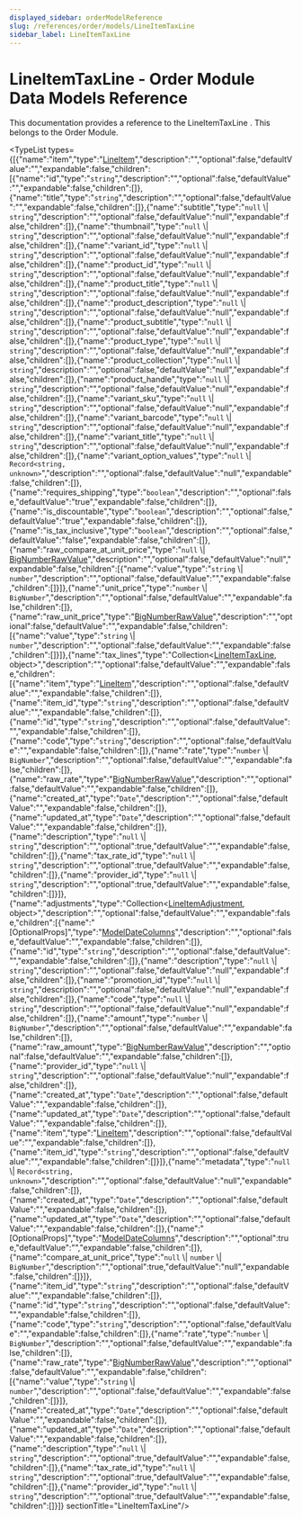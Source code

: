 ```yaml
---
displayed_sidebar: orderModelReference
slug: /references/order/models/LineItemTaxLine
sidebar_label: LineItemTaxLine
---
```



# LineItemTaxLine - Order Module Data Models Reference

This documentation provides a reference to the LineItemTaxLine . This belongs to the Order Module.

<TypeList types={[{"name":"item","type":"[LineItem](../order_models.LineItem/page.mdx)","description":"","optional":false,"defaultValue":"","expandable":false,"children":[{"name":"id","type":"`string`","description":"","optional":false,"defaultValue":"","expandable":false,"children":[]},{"name":"title","type":"`string`","description":"","optional":false,"defaultValue":"","expandable":false,"children":[]},{"name":"subtitle","type":"`null` \\| `string`","description":"","optional":false,"defaultValue":"null","expandable":false,"children":[]},{"name":"thumbnail","type":"`null` \\| `string`","description":"","optional":false,"defaultValue":"null","expandable":false,"children":[]},{"name":"variant_id","type":"`null` \\| `string`","description":"","optional":false,"defaultValue":"null","expandable":false,"children":[]},{"name":"product_id","type":"`null` \\| `string`","description":"","optional":false,"defaultValue":"null","expandable":false,"children":[]},{"name":"product_title","type":"`null` \\| `string`","description":"","optional":false,"defaultValue":"null","expandable":false,"children":[]},{"name":"product_description","type":"`null` \\| `string`","description":"","optional":false,"defaultValue":"null","expandable":false,"children":[]},{"name":"product_subtitle","type":"`null` \\| `string`","description":"","optional":false,"defaultValue":"null","expandable":false,"children":[]},{"name":"product_type","type":"`null` \\| `string`","description":"","optional":false,"defaultValue":"null","expandable":false,"children":[]},{"name":"product_collection","type":"`null` \\| `string`","description":"","optional":false,"defaultValue":"null","expandable":false,"children":[]},{"name":"product_handle","type":"`null` \\| `string`","description":"","optional":false,"defaultValue":"null","expandable":false,"children":[]},{"name":"variant_sku","type":"`null` \\| `string`","description":"","optional":false,"defaultValue":"null","expandable":false,"children":[]},{"name":"variant_barcode","type":"`null` \\| `string`","description":"","optional":false,"defaultValue":"null","expandable":false,"children":[]},{"name":"variant_title","type":"`null` \\| `string`","description":"","optional":false,"defaultValue":"null","expandable":false,"children":[]},{"name":"variant_option_values","type":"`null` \\| `Record<string, unknown>`","description":"","optional":false,"defaultValue":"null","expandable":false,"children":[]},{"name":"requires_shipping","type":"`boolean`","description":"","optional":false,"defaultValue":"true","expandable":false,"children":[]},{"name":"is_discountable","type":"`boolean`","description":"","optional":false,"defaultValue":"true","expandable":false,"children":[]},{"name":"is_tax_inclusive","type":"`boolean`","description":"","optional":false,"defaultValue":"false","expandable":false,"children":[]},{"name":"raw_compare_at_unit_price","type":"`null` \\| [BigNumberRawValue](../../../types/types/types.BigNumberRawValue/page.mdx)","description":"","optional":false,"defaultValue":"null","expandable":false,"children":[{"name":"value","type":"`string` \\| `number`","description":"","optional":false,"defaultValue":"","expandable":false,"children":[]}]},{"name":"unit_price","type":"`number` \\| `BigNumber`","description":"","optional":false,"defaultValue":"","expandable":false,"children":[]},{"name":"raw_unit_price","type":"[BigNumberRawValue](../../../types/types/types.BigNumberRawValue/page.mdx)","description":"","optional":false,"defaultValue":"","expandable":false,"children":[{"name":"value","type":"`string` \\| `number`","description":"","optional":false,"defaultValue":"","expandable":false,"children":[]}]},{"name":"tax_lines","type":"Collection&#60;[LineItemTaxLine](page.mdx), object&#62;","description":"","optional":false,"defaultValue":"","expandable":false,"children":[{"name":"item","type":"[LineItem](../order_models.LineItem/page.mdx)","description":"","optional":false,"defaultValue":"","expandable":false,"children":[]},{"name":"item_id","type":"`string`","description":"","optional":false,"defaultValue":"","expandable":false,"children":[]},{"name":"id","type":"`string`","description":"","optional":false,"defaultValue":"","expandable":false,"children":[]},{"name":"code","type":"`string`","description":"","optional":false,"defaultValue":"","expandable":false,"children":[]},{"name":"rate","type":"`number` \\| `BigNumber`","description":"","optional":false,"defaultValue":"","expandable":false,"children":[]},{"name":"raw_rate","type":"[BigNumberRawValue](../../../types/types/types.BigNumberRawValue/page.mdx)","description":"","optional":false,"defaultValue":"","expandable":false,"children":[]},{"name":"created_at","type":"`Date`","description":"","optional":false,"defaultValue":"","expandable":false,"children":[]},{"name":"updated_at","type":"`Date`","description":"","optional":false,"defaultValue":"","expandable":false,"children":[]},{"name":"description","type":"`null` \\| `string`","description":"","optional":true,"defaultValue":"","expandable":false,"children":[]},{"name":"tax_rate_id","type":"`null` \\| `string`","description":"","optional":true,"defaultValue":"","expandable":false,"children":[]},{"name":"provider_id","type":"`null` \\| `string`","description":"","optional":true,"defaultValue":"","expandable":false,"children":[]}]},{"name":"adjustments","type":"Collection&#60;[LineItemAdjustment](../order_models.LineItemAdjustment/page.mdx), object&#62;","description":"","optional":false,"defaultValue":"","expandable":false,"children":[{"name":"[OptionalProps]","type":"[ModelDateColumns](../../../types/DAL/types/types.DAL.ModelDateColumns/page.mdx)","description":"","optional":false,"defaultValue":"","expandable":false,"children":[]},{"name":"id","type":"`string`","description":"","optional":false,"defaultValue":"","expandable":false,"children":[]},{"name":"description","type":"`null` \\| `string`","description":"","optional":false,"defaultValue":"null","expandable":false,"children":[]},{"name":"promotion_id","type":"`null` \\| `string`","description":"","optional":false,"defaultValue":"null","expandable":false,"children":[]},{"name":"code","type":"`null` \\| `string`","description":"","optional":false,"defaultValue":"null","expandable":false,"children":[]},{"name":"amount","type":"`number` \\| `BigNumber`","description":"","optional":false,"defaultValue":"","expandable":false,"children":[]},{"name":"raw_amount","type":"[BigNumberRawValue](../../../types/types/types.BigNumberRawValue/page.mdx)","description":"","optional":false,"defaultValue":"","expandable":false,"children":[]},{"name":"provider_id","type":"`null` \\| `string`","description":"","optional":false,"defaultValue":"null","expandable":false,"children":[]},{"name":"created_at","type":"`Date`","description":"","optional":false,"defaultValue":"","expandable":false,"children":[]},{"name":"updated_at","type":"`Date`","description":"","optional":false,"defaultValue":"","expandable":false,"children":[]},{"name":"item","type":"[LineItem](../order_models.LineItem/page.mdx)","description":"","optional":false,"defaultValue":"","expandable":false,"children":[]},{"name":"item_id","type":"`string`","description":"","optional":false,"defaultValue":"","expandable":false,"children":[]}]},{"name":"metadata","type":"`null` \\| `Record<string, unknown>`","description":"","optional":false,"defaultValue":"null","expandable":false,"children":[]},{"name":"created_at","type":"`Date`","description":"","optional":false,"defaultValue":"","expandable":false,"children":[]},{"name":"updated_at","type":"`Date`","description":"","optional":false,"defaultValue":"","expandable":false,"children":[]},{"name":"[OptionalProps]","type":"[ModelDateColumns](../../../types/DAL/types/types.DAL.ModelDateColumns/page.mdx)","description":"","optional":true,"defaultValue":"","expandable":false,"children":[]},{"name":"compare_at_unit_price","type":"`null` \\| `number` \\| `BigNumber`","description":"","optional":true,"defaultValue":"null","expandable":false,"children":[]}]},{"name":"item_id","type":"`string`","description":"","optional":false,"defaultValue":"","expandable":false,"children":[]},{"name":"id","type":"`string`","description":"","optional":false,"defaultValue":"","expandable":false,"children":[]},{"name":"code","type":"`string`","description":"","optional":false,"defaultValue":"","expandable":false,"children":[]},{"name":"rate","type":"`number` \\| `BigNumber`","description":"","optional":false,"defaultValue":"","expandable":false,"children":[]},{"name":"raw_rate","type":"[BigNumberRawValue](../../../types/types/types.BigNumberRawValue/page.mdx)","description":"","optional":false,"defaultValue":"","expandable":false,"children":[{"name":"value","type":"`string` \\| `number`","description":"","optional":false,"defaultValue":"","expandable":false,"children":[]}]},{"name":"created_at","type":"`Date`","description":"","optional":false,"defaultValue":"","expandable":false,"children":[]},{"name":"updated_at","type":"`Date`","description":"","optional":false,"defaultValue":"","expandable":false,"children":[]},{"name":"description","type":"`null` \\| `string`","description":"","optional":true,"defaultValue":"","expandable":false,"children":[]},{"name":"tax_rate_id","type":"`null` \\| `string`","description":"","optional":true,"defaultValue":"","expandable":false,"children":[]},{"name":"provider_id","type":"`null` \\| `string`","description":"","optional":true,"defaultValue":"","expandable":false,"children":[]}]}  sectionTitle="LineItemTaxLine"/>
